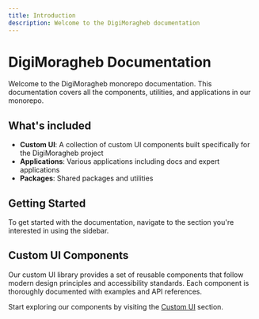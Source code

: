 ```yaml
---
title: Introduction
description: Welcome to the DigiMoragheb documentation
---
```


# DigiMoragheb Documentation

Welcome to the DigiMoragheb monorepo documentation. This documentation covers all the components, utilities, and applications in our monorepo.

## What's included

- **Custom UI**: A collection of custom UI components built specifically for the DigiMoragheb project
- **Applications**: Various applications including docs and expert applications
- **Packages**: Shared packages and utilities

## Getting Started

To get started with the documentation, navigate to the section you're interested in using the sidebar.

## Custom UI Components

Our custom UI library provides a set of reusable components that follow modern design principles and accessibility standards. Each component is thoroughly documented with examples and API references.

Start exploring our components by visiting the [Custom UI](/docs/custom-ui) section.
